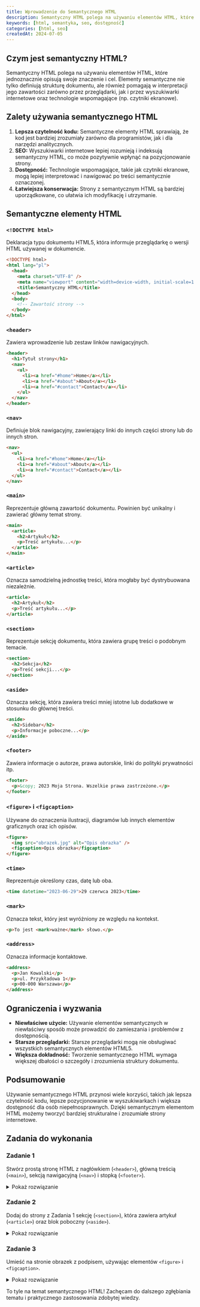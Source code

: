 ```yaml
---
title: Wprowadzenie do Semantycznego HTML
description: Semantyczny HTML polega na używaniu elementów HTML, które jednoznacznie opisują swoje znaczenie i cel. Elementy semantyczne nie tylko definiują strukturę dokumentu, ale również pomagają w interpretacji jego zawartości zarówno przez przeglądarki, jak i przez wyszukiwarki internetowe oraz technologie wspomagające (np. czytniki ekranowe).
keywords: [html, semantyka, seo, dostępność]
categories: [html, seo]
createdAt: 2024-07-05
---
```


## Czym jest semantyczny HTML?

Semantyczny HTML polega na używaniu elementów HTML, które jednoznacznie opisują swoje znaczenie i cel. Elementy semantyczne nie tylko definiują strukturę dokumentu, ale również pomagają w interpretacji jego zawartości zarówno przez przeglądarki, jak i przez wyszukiwarki internetowe oraz technologie wspomagające (np. czytniki ekranowe).

## Zalety używania semantycznego HTML

1. **Lepsza czytelność kodu:** Semantyczne elementy HTML sprawiają, że kod jest bardziej zrozumiały zarówno dla programistów, jak i dla narzędzi analitycznych.
2. **SEO:** Wyszukiwarki internetowe lepiej rozumieją i indeksują semantyczny HTML, co może pozytywnie wpłynąć na pozycjonowanie strony.
3. **Dostępność:** Technologie wspomagające, takie jak czytniki ekranowe, mogą lepiej interpretować i nawigować po treści semantycznie oznaczonej.
4. **Łatwiejsza konserwacja:** Strony z semantycznym HTML są bardziej uporządkowane, co ułatwia ich modyfikację i utrzymanie.

## Semantyczne elementy HTML

### `<!DOCTYPE html>`

Deklaracja typu dokumentu HTML5, która informuje przeglądarkę o wersji HTML używanej w dokumencie.

```html
<!DOCTYPE html>
<html lang="pl">
  <head>
    <meta charset="UTF-8" />
    <meta name="viewport" content="width=device-width, initial-scale=1.0" />
    <title>Semantyczny HTML</title>
  </head>
  <body>
    <!-- Zawartość strony -->
  </body>
</html>
```

### `<header>`

Zawiera wprowadzenie lub zestaw linków nawigacyjnych.

```html
<header>
  <h1>Tytuł strony</h1>
  <nav>
    <ul>
      <li><a href="#home">Home</a></li>
      <li><a href="#about">About</a></li>
      <li><a href="#contact">Contact</a></li>
    </ul>
  </nav>
</header>
```

### `<nav>`

Definiuje blok nawigacyjny, zawierający linki do innych części strony lub do innych stron.

```html
<nav>
  <ul>
    <li><a href="#home">Home</a></li>
    <li><a href="#about">About</a></li>
    <li><a href="#contact">Contact</a></li>
  </ul>
</nav>
```

### `<main>`

Reprezentuje główną zawartość dokumentu. Powinien być unikalny i zawierać główny temat strony.

```html
<main>
  <article>
    <h2>Artykuł</h2>
    <p>Treść artykułu...</p>
  </article>
</main>
```

### `<article>`

Oznacza samodzielną jednostkę treści, która mogłaby być dystrybuowana niezależnie.

```html
<article>
  <h2>Artykuł</h2>
  <p>Treść artykułu...</p>
</article>
```

### `<section>`

Reprezentuje sekcję dokumentu, która zawiera grupę treści o podobnym temacie.

```html
<section>
  <h2>Sekcja</h2>
  <p>Treść sekcji...</p>
</section>
```

### `<aside>`

Oznacza sekcję, która zawiera treści mniej istotne lub dodatkowe w stosunku do głównej treści.

```html
<aside>
  <h2>Sidebar</h2>
  <p>Informacje poboczne...</p>
</aside>
```

### `<footer>`

Zawiera informacje o autorze, prawa autorskie, linki do polityki prywatności itp.

```html
<footer>
  <p>&copy; 2023 Moja Strona. Wszelkie prawa zastrzeżone.</p>
</footer>
```

### `<figure>` i `<figcaption>`

Używane do oznaczenia ilustracji, diagramów lub innych elementów graficznych oraz ich opisów.

```html
<figure>
  <img src="obrazek.jpg" alt="Opis obrazka" />
  <figcaption>Opis obrazka</figcaption>
</figure>
```

### `<time>`

Reprezentuje określony czas, datę lub oba.

```html
<time datetime="2023-06-29">29 czerwca 2023</time>
```

### `<mark>`

Oznacza tekst, który jest wyróżniony ze względu na kontekst.

```html
<p>To jest <mark>ważne</mark> słowo.</p>
```

### `<address>`

Oznacza informacje kontaktowe.

```html
<address>
  <p>Jan Kowalski</p>
  <p>ul. Przykładowa 1</p>
  <p>00-000 Warszawa</p>
</address>
```

## Ograniczenia i wyzwania

- **Niewłaściwe użycie:** Używanie elementów semantycznych w niewłaściwy sposób może prowadzić do zamieszania i problemów z dostępnością.
- **Starsze przeglądarki:** Starsze przeglądarki mogą nie obsługiwać wszystkich semantycznych elementów HTML5.
- **Większa dokładność:** Tworzenie semantycznego HTML wymaga większej dbałości o szczegóły i zrozumienia struktury dokumentu.

## Podsumowanie

Używanie semantycznego HTML przynosi wiele korzyści, takich jak lepsza czytelność kodu, lepsze pozycjonowanie w wyszukiwarkach i większa dostępność dla osób niepełnosprawnych. Dzięki semantycznym elementom HTML możemy tworzyć bardziej strukturalne i zrozumiałe strony internetowe.

## Zadania do wykonania

### Zadanie 1

Stwórz prostą stronę HTML z nagłówkiem (`<header>`), główną treścią (`<main>`), sekcją nawigacyjną (`<nav>`) i stopką (`<footer>`).

<details>
  <summary>
    <span>Pokaż rozwiązanie</span>
  </summary>

```html
<!DOCTYPE html>
<html lang="pl">
  <head>
    <meta charset="UTF-8" />
    <meta name="viewport" content="width=device-width, initial-scale=1.0" />
    <title>Zadanie 1</title>
  </head>
  <body>
    <header>
      <h1>Moja Strona</h1>
    </header>
    <nav>
      <ul>
        <li><a href="#home">Home</a></li>
        <li><a href="#about">About</a></li>
        <li><a href="#contact">Contact</a></li>
      </ul>
    </nav>
    <main>
      <p>Główna treść strony...</p>
    </main>
    <footer>
      <p>&copy; 2023 Moja Strona. Wszelkie prawa zastrzeżone.</p>
    </footer>
  </body>
</html>
```

</details>

### Zadanie 2

Dodaj do strony z Zadania 1 sekcję (`<section>`), która zawiera artykuł (`<article>`) oraz blok poboczny (`<aside>`).

<details>
  <summary>
    <span>Pokaż rozwiązanie</span>
  </summary>

```html
<!DOCTYPE html>
<html lang="pl">
  <head>
    <meta charset="UTF-8" />
    <meta name="viewport" content="width=device-width, initial-scale=1.0" />
    <title>Zadanie 2</title>
  </head>
  <body>
    <header>
      <h1>Moja Strona</h1>
    </header>
    <nav>
      <ul>
        <li><a href="#home">Home</a></li>
        <li><a href="#about">About</a></li>
        <li><a href="#contact">Contact</a></li>
      </ul>
    </nav>
    <main>
      <section>
        <article>
          <h2>Artykuł</h2>
          <p>Treść artykułu...</p>
        </article>
        <aside>
          <h2>Blok poboczny</h2>
          <p>Informacje poboczne...</p>
        </aside>
      </section>
    </main>
    <footer>
      <p>&copy; 2023 Moja Strona. Wszelkie prawa zastrzeżone.</p>
    </footer>
  </body>
</html>
```

</details>

### Zadanie 3

Umieść na stronie obrazek z podpisem, używając elementów `<figure>` i `<figcaption>`.

<details>
  <summary>
    <span>Pokaż rozwiązanie</span>
  </summary>

```html
<!DOCTYPE html>
<html lang="pl">
  <head>
    <meta charset="UTF-8" />
    <meta
      name="viewport"
      content="width=device-width, initial-scale=1.0

"
    />
    <title>Zadanie 3</title>
  </head>
  <body>
    <header>
      <h1>Moja Strona</h1>
    </header>
    <nav>
      <ul>
        <li><a href="#home">Home</a></li>
        <li><a href="#about">About</a></li>
        <li><a href="#contact">Contact</a></li>
      </ul>
    </nav>
    <main>
      <section>
        <article>
          <h2>Artykuł</h2>
          <p>Treść artykułu...</p>
        </article>
        <aside>
          <h2>Blok poboczny</h2>
          <p>Informacje poboczne...</p>
        </aside>
        <figure>
          <img src="obrazek.jpg" alt="Opis obrazka" />
          <figcaption>Opis obrazka</figcaption>
        </figure>
      </section>
    </main>
    <footer>
      <p>&copy; 2023 Moja Strona. Wszelkie prawa zastrzeżone.</p>
    </footer>
  </body>
</html>
```

</details>

To tyle na temat semantycznego HTML! Zachęcam do dalszego zgłębiania tematu i praktycznego zastosowania zdobytej wiedzy.
